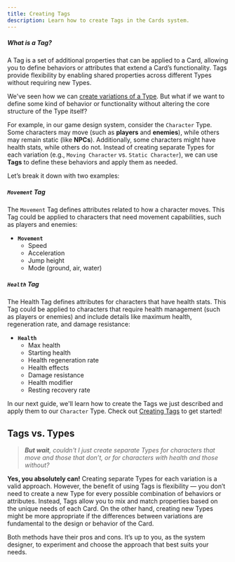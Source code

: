 ```yaml
---
title: Creating Tags
description: Learn how to create Tags in the Cards system.
---
```


<div className="rounded-box">
  <h5><strong>What is a Tag?</strong></h5>
  <p>A Tag is a set of additional properties that can be applied to a Card, allowing you to define behaviors or attributes that extend a Card’s functionality. Tags provide flexibility by enabling shared properties across different Types without requiring new Types.</p>
</div>

We've seen how we can [create variations of a Type](/cards/types/creating-types/#creating-derived-types). But what if we want to define some kind of behavior or functionality without altering the core structure of the Type itself? 

For example, in our game design system, consider the `Character` Type. Some characters may move (such as **players** and **enemies**), while others may remain static (like **NPCs**). Additionally, some characters might have health stats, while others do not. Instead of creating separate Types for each variation (e.g., `Moving Character` vs. `Static Character`), we can use **Tags** to define these behaviors and apply them as needed.

Let’s break it down with two examples:

##### `Movement` Tag
The `Movement` Tag defines attributes related to how a character moves. This Tag could be applied to characters that need movement capabilities, such as players and enemies:

- **`Movement`**
  - Speed
  - Acceleration
  - Jump height
  - Mode (ground, air, water)

##### `Health` Tag
The Health Tag defines attributes for characters that have health stats. This Tag could be applied to characters that require health management (such as players or enemies) and include details like maximum health, regeneration rate, and damage resistance:

- **`Health`**
  - Max health
  - Starting health
  - Health regeneration rate
  - Health effects
  - Damage resistance
  - Health modifier
  - Resting recovery rate

In our next guide, we'll learn how to create the Tags we just described and apply them to our `Character` Type. Check out [Creating Tags](/cards/tags/creating-tags) to get started!

## Tags vs. Types
> *__But wait__, couldn't I just create separate Types for characters that move and those that don’t, or for characters with health and those without?*

**Yes, you absolutely can!** Creating separate Types for each variation is a valid approach. However, the benefit of using Tags is flexibility — you don’t need to create a new Type for every possible combination of behaviors or attributes. Instead, Tags allow you to mix and match properties based on the unique needs of each Card. On the other hand, creating new Types might be more appropriate if the differences between variations are fundamental to the design or behavior of the Card.

Both methods have their pros and cons. It’s up to you, as the system designer, to experiment and choose the approach that best suits your needs.
